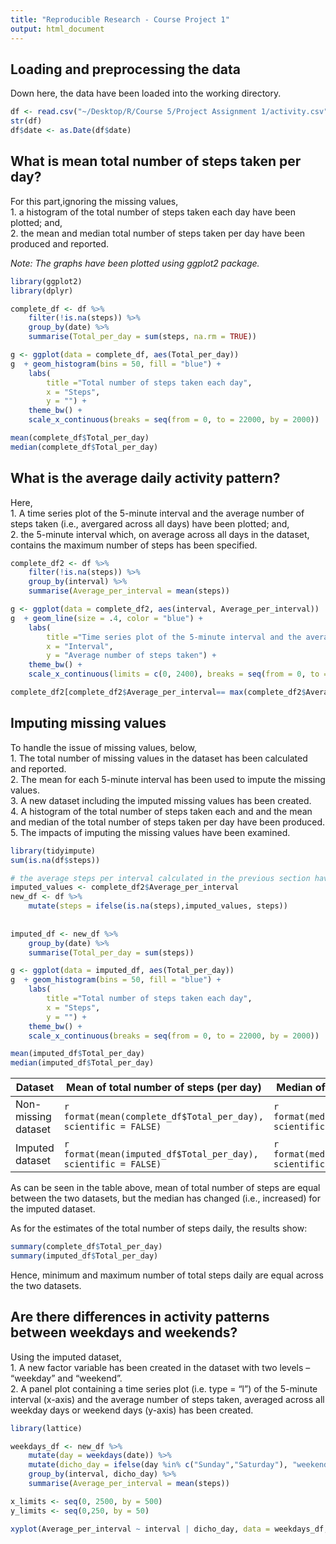 ```yaml
---
title: "Reproducible Research - Course Project 1"
output: html_document
---
```


## Loading and preprocessing the data

Down here, the data have been loaded into the working directory.

```r
df <- read.csv("~/Desktop/R/Course 5/Project Assignment 1/activity.csv", header = TRUE, sep = ",")
str(df)
df$date <- as.Date(df$date)
```

## What is mean total number of steps taken per day?

For this part,ignoring the missing values,  
1. a histogram of the total number of steps taken each day have been plotted; and,   
2. the mean and median total number of steps taken per day have been produced and reported. 

*Note: The graphs have been plotted using ggplot2 package.*

``` r
library(ggplot2)
library(dplyr)

complete_df <- df %>%
    filter(!is.na(steps)) %>%
    group_by(date) %>%
    summarise(Total_per_day = sum(steps, na.rm = TRUE))

g <- ggplot(data = complete_df, aes(Total_per_day))
g  + geom_histogram(bins = 50, fill = "blue") +
    labs(
        title ="Total number of steps taken each day",
        x = "Steps",
        y = "") +
    theme_bw() +
    scale_x_continuous(breaks = seq(from = 0, to = 22000, by = 2000)) 

mean(complete_df$Total_per_day)
median(complete_df$Total_per_day)
```

## What is the average daily activity pattern?

Here,  
1. A time series plot of the 5-minute interval and the average number of steps taken (i.e., avergared across all days) have been plotted; and,   
2. the 5-minute interval which, on average across all days in the dataset, contains the maximum number of steps has been specified.

```r
complete_df2 <- df %>%
    filter(!is.na(steps)) %>%
    group_by(interval) %>%
    summarise(Average_per_interval = mean(steps))

g <- ggplot(data = complete_df2, aes(interval, Average_per_interval))
g  + geom_line(size = .4, color = "blue") +
    labs(
        title ="Time series plot of the 5-minute interval and the average number of steps taken",
        x = "Interval",
        y = "Average number of steps taken") +
    theme_bw() +
    scale_x_continuous(limits = c(0, 2400), breaks = seq(from = 0, to = 2400, by = 150))

complete_df2[complete_df2$Average_per_interval== max(complete_df2$Average_per_interval), ]
```

## Imputing missing values

To handle the issue of missing values, below,  
1. The total number of missing values in the dataset has been calculated and reported.  
2. The mean for each 5-minute interval has been used to impute the missing values.  
3. A new dataset including the imputed missing values has been created.  
4. A histogram of the total number of steps taken each and and the mean and median of the total number of steps taken per day have been produced.  
5. The impacts of imputing the missing values have been examined.

```r
library(tidyimpute)
sum(is.na(df$steps))

# the average steps per interval calculated in the previous section have been used to impute the missing values, and created a new dataset including the imputed values.
imputed_values <- complete_df2$Average_per_interval
new_df <- df %>%
    mutate(steps = ifelse(is.na(steps),imputed_values, steps))
    
    
imputed_df <- new_df %>%
    group_by(date) %>%
    summarise(Total_per_day = sum(steps))

g <- ggplot(data = imputed_df, aes(Total_per_day))
g  + geom_histogram(bins = 50, fill = "blue") +
    labs(
        title ="Total number of steps taken each day",
        x = "Steps",
        y = "") +
    theme_bw() +
    scale_x_continuous(breaks = seq(from = 0, to = 22000, by = 2000)) 

mean(imputed_df$Total_per_day)
median(imputed_df$Total_per_day)
```

Dataset | Mean of total number of steps (per day) | Median of total number of steps (per day)
------------- | ------------- | -------------
Non-missing dataset | `r format(mean(complete_df$Total_per_day), scientific = FALSE)` | `r format(median(complete_df$Total_per_day), scientific = FALSE)`
Imputed dataset | `r format(mean(imputed_df$Total_per_day), scientific = FALSE)` | `r format(median(imputed_df$Total_per_day), scientific = FALSE)`

As can be seen in the table above, mean of total number of steps are equal between the two datasets, but the median has changed (i.e., increased) for the imputed dataset.

As for the estimates of the total number of steps daily, the results show:
``` r
summary(complete_df$Total_per_day)
summary(imputed_df$Total_per_day)
```
Hence, minimum and maximum number of total steps daily are equal across the two datasets.

## Are there differences in activity patterns between weekdays and weekends?

Using the imputed dataset,   
1. A new factor variable has been created in the dataset with two levels -- "weekday" and "weekend".  
2. A panel plot containing a time series plot (i.e. type = "l") of the 5-minute interval (x-axis) and the average number of steps taken, averaged across all weekday days or weekend days (y-axis) has been created.

```r
library(lattice)

weekdays_df <- new_df %>%
    mutate(day = weekdays(date)) %>%
    mutate(dicho_day = ifelse(day %in% c("Sunday","Saturday"), "weekend", "weekday")) %>%
    group_by(interval, dicho_day) %>%
    summarise(Average_per_interval = mean(steps))

x_limits <- seq(0, 2500, by = 500)
y_limits <- seq(0,250, by = 50)

xyplot(Average_per_interval ~ interval | dicho_day, data = weekdays_df, layout = c(1,2), type = "l", col.line = "blue", xlab = "Interval", ylab = "Number of steps", xlim = x_limits, ylim = y_limits)
```

